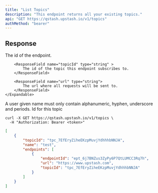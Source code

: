 ```yaml
---
title: "List Topics"
description: "This endpoint returns all your existing topics."
api: "GET https://qstash.upstash.io/v1/topics"
authMethod: "bearer"
---
```


## Response

<ResponseField name="endpoints" type="Array<Endpoint>" required>
    <Expandable title="Endpoint">
        <ResponseField name="endpointId" type="string" >
            The id of the endpoint.
        </ResponseField>

        <ResponseField name="topicId" type="string" >
            The id of the topic this endpoint subscribes to.
        </ResponseField>

        <ResponseField name="url" type="string">
            The url where all requests will be sent to.
        </ResponseField>
    </Expandable>

</ResponseField>

<ResponseField name="name" type="string" required>
    A user given name must only contain alphanumeric, hyphen, underscore and
    periods.
</ResponseField>

<ResponseField name="topicId" type="string" required>
    Id for this topic
</ResponseField>

<RequestExample>

```shell curl
curl -X GET https://qstash.upstash.io/v1/topics \
  -H "Authorization: Bearer <token>"
```

</RequestExample>

<ResponseExample>

```json 200
[
    {
        "topicId": "tpc_7EfEryZiheEKzpMuvjYdhhhbNNJA",
        "name": "test",
        "endpoints": [
            {
                "endpointId": "ept_6j7BNZus3ZyPy6P7QtLUMCC3Rq7h",
                "url": "https://www.upstash.com",
                "topicId": "tpc_7EfEryZiheEKzpMuvjYdhhhbNNJA"
            }
        ]
    }
]
```

</ResponseExample>
